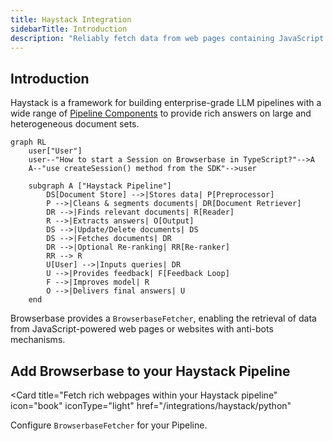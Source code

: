 ```yaml
---
title: Haystack Integration
sidebarTitle: Introduction
description: "Reliably fetch data from web pages containing JavaScript or anti-bots mechanisms."
---
```


## Introduction

Haystack is a framework for building enterprise-grade LLM pipelines with a wide range of [Pipeline Components](https://docs.haystack.deepset.ai/docs/components)
to provide rich answers on large and heterogeneous document sets.

```mermaid
graph RL
    user["User"]
    user--"How to start a Session on Browserbase in TypeScript?"-->A
    A--"use createSession() method from the SDK"-->user

    subgraph A ["Haystack Pipeline"]
        DS[Document Store] -->|Stores data| P[Preprocessor]
        P -->|Cleans & segments documents| DR[Document Retriever]
        DR -->|Finds relevant documents| R[Reader]
        R -->|Extracts answers| O[Output]
        DS -->|Update/Delete documents| DS
        DS -->|Fetches documents| DR
        DR -->|Optional Re-ranking| RR[Re-ranker]
        RR --> R
        U[User] -->|Inputs queries| DR
        U -->|Provides feedback| F[Feedback Loop]
        F -->|Improves model| R
        O -->|Delivers final answers| U
    end
```

Browserbase provides a `BrowserbaseFetcher`, enabling the retrieval of data from JavaScript-powered web pages or websites with anti-bots mechanisms.


## Add Browserbase to your Haystack Pipeline


<Card
title="Fetch rich webpages within your Haystack pipeline"
icon="book"
iconType="light"
href="/integrations/haystack/python"
>
Configure `BrowserbaseFetcher` for your Pipeline.
</Card>